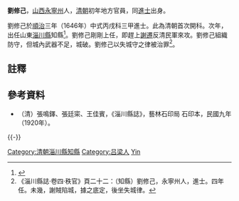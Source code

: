 '''劉修己'''，[[山西|山西]][[永寧州_(太原府)|永寧州]]人，[[清朝|清朝]]初年地方官員，同[[進士|進士]]出身。

劉修己於[[順治|順治]]三年（1646年）中式丙戌科三甲進士。此為清朝首次開科。次年，出任山東[[淄川縣|淄川縣]]知縣<ref>{{cite book|editor=（清）王轩等纂修，刘克文总点校|title=山西通志|date=1990年11月|publisher=北京：中华书局|isbn=7-101-00700-7|pages=1910|accessdate=2016-05-14}}</ref>。劉修己剛剛上任，即趕上[[謝遷_(義軍)|謝遷]]反清民軍來攻。劉修己組織防守，但城內武器不足，城破。劉修己以失城守之律被治罪<ref>《淄川縣誌·卷四·秩官》頁二十二：（知縣）劉修己，永寧州人，進士。四年任。未幾，謝賊陷城，據之底定，後坐失城律。</ref>。

==註釋==
{{reflist}}

==參考資料==
*（清）張鳴鐸、張廷寀、王佳賓，《淄川縣誌》，藝林石印局 石印本，民國九年（1920年）。

{{-}}
{{start box}}
{{s-off}}
{{s-before|杜先華}}
{{s-title|[[山東|山東]][[濟南府|濟南府]][[淄川縣|淄川縣]][[知縣|知縣]]|<small>順治四年（1647年）任</small>}}
{{s-after|陳其善}}
{{end box}}
{{順治三年丙戌科殿試金榜}}
{{DEFAULTSORT:Liu劉}}
[[Category:清朝淄川縣知縣|Category:清朝淄川縣知縣]]
[[Category:吕梁人|Category:吕梁人]]
[[Category:刘姓|Yin]]